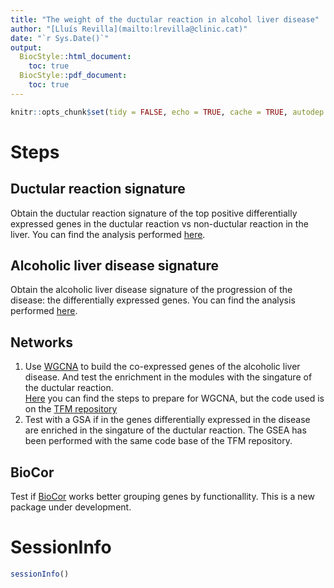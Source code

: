 ```yaml
---
title: "The weight of the ductular reaction in alcohol liver disease"
author: "[Lluís Revilla](mailto:lrevilla@clinic.cat)"
date: "`r Sys.Date()`"
output:
  BiocStyle::html_document:
    toc: true
  BiocStyle::pdf_document:
    toc: true
---
```


```r
knitr::opts_chunk$set(tidy = FALSE, echo = TRUE, cache = TRUE, autodep = TRUE)
```

# Steps

## Ductular reaction signature

Obtain the ductular reaction signature of the top positive differentially expressed genes in the ductular reaction vs non-ductular reaction in the liver. You can find the analysis performed [here](Ductular_reaction.html).
  
## Alcoholic liver disease signature

Obtain the alcoholic liver disease signature of the progression of the disease: the differentially expressed genes. You can find the analysis performed [here](Alcoholic_disease.html).

## Networks
  1. Use [WGCNA](https://labs.genetics.ucla.edu/horvath/CoexpressionNetwork/Rpackages/WGCNA/) to build the co-expressed genes of the alcoholic liver disease. And test the enrichment in the modules with the singature of the ductular reaction.  
  [Here](Network.html) you can find the steps to prepare for WGCNA, but the code used is on the [TFM repository](https://github.com/llrs/TFM)
  2. Test with a GSA if in the genes differentially expressed in the disease are enriched in the singature of the ductular reaction. The GSEA has been performed with the same code base of the TFM repository.

## BioCor

Test if [BioCor](https://github.com/llrs/BioCor) works better grouping genes by functionallity. This is a new package under development.


# SessionInfo

```r
sessionInfo()
```

